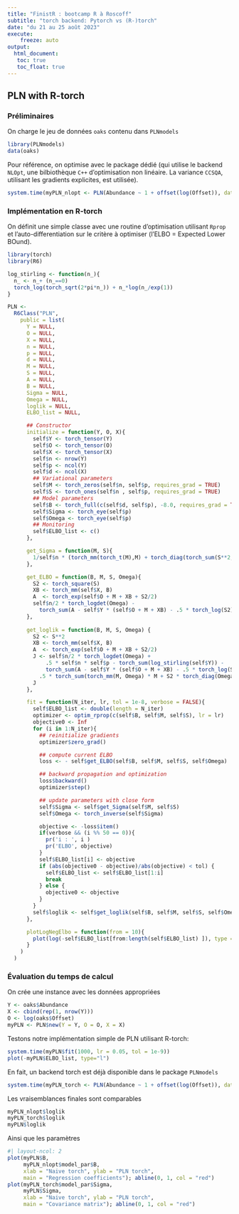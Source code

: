 ```yaml
---
title: "FinistR : bootcamp R à Roscoff"
subtitle: "torch backend: Pytorch vs (R-)torch"
date: "du 21 au 25 août 2023"
execute: 
    freeze: auto
output: 
  html_document:
   toc: true
   toc_float: true
---
```


## PLN with R-torch

### Préliminaires

On charge le jeu de données `oaks` contenu dans `PLNmodels`

```r
library(PLNmodels)
data(oaks)
```

Pour référence, on optimise avec le package dédié (qui utilise le backend `NLOpt`, une bilbiothèque `C++` d'optimisation non linéaire. La variance `CCSQA`, utilisant les gradients explicites, est utilisée). 

```r
system.time(myPLN_nlopt <- PLN(Abundance ~ 1 + offset(log(Offset)), data = oaks))
```

### Implémentation en R-torch

On définit une simple classe avec une routine d'optimisation utilisant `Rprop` et l'auto-differentiation sur le critère à optimiser (l'ELBO = Expected Lower BOund).

```r
library(torch)
library(R6)

log_stirling <- function(n_){
  n_ <- n_+ (n_==0)
  torch_log(torch_sqrt(2*pi*n_)) + n_*log(n_/exp(1))
}

PLN <-
  R6Class("PLN",
    public = list(
      Y = NULL,
      O = NULL,
      X = NULL,
      n = NULL,
      p = NULL,
      d = NULL,
      M = NULL,
      S = NULL,
      A = NULL,
      B = NULL,
      Sigma = NULL,
      Omega = NULL,
      loglik = NULL,
      ELBO_list = NULL,

      ## Constructor
      initialize = function(Y, O, X){
        self$Y <- torch_tensor(Y)
        self$O <- torch_tensor(O)
        self$X <- torch_tensor(X)
        self$n <- nrow(Y)
        self$p <- ncol(Y)
        self$d <- ncol(X)
        ## Variational parameters
        self$M <- torch_zeros(self$n, self$p, requires_grad = TRUE)
        self$S <- torch_ones(self$n , self$p, requires_grad = TRUE)
        ## Model parameters
        self$B <- torch_full(c(self$d, self$p), -8.0, requires_grad = TRUE)
        self$Sigma <- torch_eye(self$p)
        self$Omega <- torch_eye(self$p)
        ## Monitoring
        self$ELBO_list <- c()
      },

      get_Sigma = function(M, S){
        1/self$n * (torch_mm(torch_t(M),M) + torch_diag(torch_sum(S**2, dim = 1)))
      },

      get_ELBO = function(B, M, S, Omega){
        S2 <- torch_square(S)
        XB <- torch_mm(self$X, B)
        A  <- torch_exp(self$O + M + XB + S2/2)
        self$n/2 * torch_logdet(Omega) -
          torch_sum(A - self$Y * (self$O + M + XB) - .5 * torch_log(S2))
      },
    
      get_loglik = function(B, M, S, Omega) {
        S2 <- S**2
        XB <- torch_mm(self$X, B)
        A  <- torch_exp(self$O + M + XB + S2/2)
        J <- self$n/2 * torch_logdet(Omega) + 
            .5 * self$n * self$p - torch_sum(log_stirling(self$Y)) -
            torch_sum(A - self$Y * (self$O + M + XB) - .5 * torch_log(S2)) -
          .5 * torch_sum(torch_mm(M, Omega) * M + S2 * torch_diag(Omega))
        J
      },

      fit = function(N_iter, lr, tol = 1e-8, verbose = FALSE){
        self$ELBO_list <- double(length = N_iter)
        optimizer <- optim_rprop(c(self$B, self$M, self$S), lr = lr)
        objective0 <- Inf
        for (i in 1:N_iter){
          ## reinitialize gradients
          optimizer$zero_grad()

          ## compute current ELBO
          loss <- - self$get_ELBO(self$B, self$M, self$S, self$Omega)

          ## backward propagation and optimization
          loss$backward()
          optimizer$step()

          ## update parameters with close form
          self$Sigma <- self$get_Sigma(self$M, self$S)
          self$Omega <- torch_inverse(self$Sigma)

          objective <- -loss$item()
          if(verbose && (i %% 50 == 0)){
            pr('i : ', i )
            pr('ELBO', objective)
          }
          self$ELBO_list[i] <- objective
          if (abs(objective0 - objective)/abs(objective) < tol) {
            self$ELBO_list <- self$ELBO_list[1:i]
            break
          } else {
            objective0 <- objective
          }
        }
        self$loglik <- self$get_loglik(self$B, self$M, self$S, self$Omega)
      },

      plotLogNegElbo = function(from = 10){
        plot(log(-self$ELBO_list[from:length(self$ELBO_list) ]), type = "l")
      }
    )
  )
```

### Évaluation du temps de calcul

On crée une instance avec les données appropriées

```r
Y <- oaks$Abundance
X <- cbind(rep(1, nrow(Y)))
O <- log(oaks$Offset)
myPLN <- PLN$new(Y = Y, O = O, X = X)
```

Testons notre implémentation simple de PLN utilisant R-torch:

```r
system.time(myPLN$fit(1000, lr = 0.05, tol = 1e-9))
plot(-myPLN$ELBO_list, type="l")
```

En fait, un backend torch est déjà disponible dans le package `PLNmodels`

```r
system.time(myPLN_torch <- PLN(Abundance ~ 1 + offset(log(Offset)), data = oaks, control = PLN_param(backend = 'torch', config_optim = list(lr = 0.01))))
```

Les vraisemblances finales sont comparables

```r
myPLN_nlopt$loglik
myPLN_torch$loglik
myPLN$loglik
```

Ainsi que les paramètres
```r
#| layout-ncol: 2
plot(myPLN$B,
     myPLN_nlopt$model_par$B, 
     xlab = "Naive torch", ylab = "PLN torch", 
     main = "Regression coefficients"); abline(0, 1, col = "red")
plot(myPLN_torch$model_par$Sigma,
     myPLN$Sigma,
     xlab = "Naive torch", ylab = "PLN torch", 
     main = "Covariance matrix"); abline(0, 1, col = "red")
```